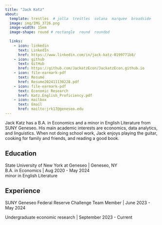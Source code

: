 ```yaml
---
title: "Jack Katz"
about:
  template: trestles  # jolla  trestles  solana  marquee  broadside
  image: img/IMG_3726.png 
  image-width: 15em
  image-shape: round # rectangle  round  rounded
  
  links:
    - icon: linkedin
      text: LinkedIn
      href: https://www.linkedin.com/in/jack-katz-0199771b8/ 
    - icon: github
      text: GitHub
      href: https://github.com/JackatzEcon/JackatzEcon.github.io
    - icon: file-earmark-pdf
      text: Resumé
      href: Resume202411130228.pdf
    - icon: file-earmark-pdf
      text: Economic Research
      href: Katz.English_Proficiency.pdf
    - icon: mailbox
      text: Email
      href: mailto:jrk17@geneseo.edu
---
```


Jack Katz has a B.A. in Economics and a minor in English Literature from SUNY Geneseo. His main academic interests are economics, data analytics, and linguistics. When not doing school work, Jack enjoys playing the guitar, cooking for family and friends, and reading a good book. 

## Education

State University of New York at Geneseo \| Geneseo, NY <br> B.A. in Economics \| Aug 2020 - May 2024 <br> minor in English Literature

## Experience

SUNY Geneseo Federal Reserve Challenge Team Member \| June 2023 - May 2024

Undergraduate economic research \| September 2023 - Current
